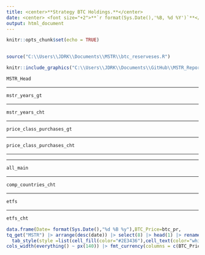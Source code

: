 ```yaml
---
title: <center>**Strategy BTC Holdings.**</center>
date: <center> <font size="+2">**`r format(Sys.Date(),'%B, %d %Y')`**</font> </center>
output: html_document
---
```


```r
knitr::opts_chunk$set(echo = TRUE)
 
```

```r
source("C:\\Users\\JDRK\\Documents\\MSTR\\btc_reserveses.R")
```

```r
knitr::include_graphics("C:\\Users\\JDRK\\Documents\\GitHub\\MSTR_Report\\Picture1.png")
```

```r
MSTR_Head
```

---

```r
mstr_years_gt
```

---

```r
mstr_years_cht
```
---

```r
price_class_purchases_gt
```

---

```r
price_class_purchases_cht
```

---

---

```r
all_main
```

---

```r
comp_countries_cht
```

---

```r
etfs
```

---

```r
etfs_cht

```

```r
data.frame(Date= format(Sys.Date(),"%d %B %y"),BTC_Price=btc_pr,
tq_get("MSTR") |> arrange(desc(date)) |> select(8) |> head(1) |> rename(MSTR_Adj=adjusted))|> gt() |> tab_style(style =list(cell_borders(style = "solid"),cell_text(align = "center",weight = "bold")) ,locations =cells_body() ) |> 
  tab_style(style =list(cell_fill(color="#2E3436"),cell_text(color="white",align = "center",weight = "bold")) ,locations = cells_column_labels()) |> 
cols_width(everything() ~ px(140)) |> fmt_currency(columns = c(BTC_Price,MSTR_Adj),currency = "USD",decimals = 2)

```


